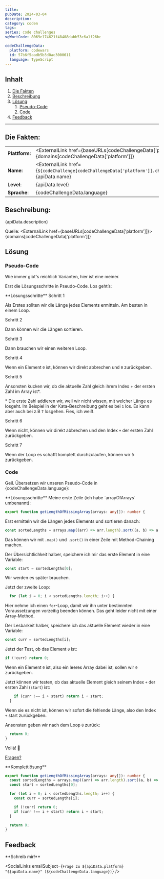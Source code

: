 ```yaml
---
title:
pubDate: 2024-03-04
description:
category: coden
tags:
series: code challenges
vgWortCode: 8069e174621f48408dabb53c6a1f26bc

codeChallengeData:
  platform: codewars
  id: 57b6f5aadb5b3d0ae3000611
  language: TypeScript
---
```


## Inhalt

1. [Die Fakten](#)
1. [Beschreibung](#)
1. [Lösung](#)
   1. [Pseudo-Code](#)
   1. [Code](#)
1. [Feedback](#)

---

## Die Fakten:

|                |                                                                                                                                            |
| -------------- | ------------------------------------------------------------------------------------------------------------------------------------------ |
| **Plattform:** | <ExternalLink href={baseURLs[codeChallengeData['platform']]}>{domains[codeChallengeData['platform']]}</ExternalLink>                       |
| **Name:**      | <ExternalLink href={`${codeChallenge[codeChallengeData['platform']].challenge.url}/${codeChallengeData.id}`}>{apiData.name}</ExternalLink> |
| **Level**:     | {apiData.level}                                                                                                                            |
| **Sprache**:   | {codeChallengeData.language}                                                                                                               |

## Beschreibung:

<FetchedMarkdown>{apiData.description}</FetchedMarkdown>

Quelle: <ExternalLink href={baseURLs[codeChallengeData['platform']]}>{domains[codeChallengeData['platform']]}</ExternalLink>

## Lösung

### Pseudo-Code

Wie immer gibt's reichlich Varianten, hier ist eine meiner.

Erst die Lösungsschritte in Pseudo-Code. Los geht’s:

<Accordion>
**Lösungsschritte**

<Accordion>
Schritt 1

Als Erstes sollten wir die Länge jedes Elements ermitteln. Am besten in einem Loop.

</Accordion>
<Accordion>
Schritt 2

Dann können wir die Längen sortieren.

</Accordion>
<Accordion>
Schritt 3

Dann brauchen wir einen weiteren Loop.

</Accordion>
<Accordion>
Schritt 4

Wenn ein Element `0` ist, können wir direkt abbrechen und `0` zurückgeben.

</Accordion>
<Accordion>
Schritt 5

Ansonsten kucken wir, ob die aktuelle Zahl gleich ihrem Index + der ersten Zahl im Array ist\*.

\* Die erste Zahl addieren wir, weil wir nicht wissen, mit welcher Länge es losgeht. Im Beispiel in der Kata-Beschreibung geht es bei `1` los. Es kann aber auch bei z.B `7` losgehen. Fies, ich weiß.

</Accordion>
<Accordion>
Schritt 6

Wenn nicht, können wir direkt abbrechen und den Index `+` der ersten Zahl zurückgeben.

</Accordion>
<Accordion>
Schritt 7

Wenn der Loop es schafft komplett durchzulaufen, können wir `0` zurückgeben.

</Accordion>
</Accordion>

### Code

Geil. Übersetzen wir unseren Pseudo-Code in {codeChallengeData.language}:

<Accordion>
**Lösungsschritte**

<Accordion>
Meine erste Zeile (ich habe `arrayOfArrays` umbenannt):

```ts
export function getLengthOfMissingArray(arrays: any[]): number {
```

</Accordion>
<Accordion>

Erst ermitteln wir die Längen jedes Elements und sortieren danach:

```ts
const sortedLengths = arrays.map((arr) => arr.length).sort((a, b) => a - b);
```

Das können wir mit <ExternalLink href={docs.array.map}>`.map()`</ExternalLink> und <ExternalLink href={docs.array.sort}>`.sort()`</ExternalLink> in einer Zeile mit Method-Chaining machen.

</Accordion>
<Accordion>

Der Übersichtlichkeit halber, speichere ich mir das erste Element in eine Variable:

```ts
const start = sortedLengths[0];
```

Wir werden es später brauchen.

</Accordion>
<Accordion>

Jetzt der zweite Loop:

```ts
  for (let i = 0; i < sortedLengths.length; i++) {
```

Hier nehme ich einen `for`-Loop, damit wir ihn unter bestimmten Voraussetzungen vorzeitig beenden können. Das geht leider nicht mit einer Array-Method.

</Accordion>
<Accordion>

Der Lesbarkeit halber, speichere ich das aktuelle Element wieder in eine Variable:

```ts
const curr = sortedLengths[i];
```

</Accordion>
<Accordion>

Jetzt der Test, ob das Element `0` ist:

```ts
if (!curr) return 0;
```

Wenn ein Element `0` ist, also ein leeres Array dabei ist, sollen wir `0` zurückgeben.

</Accordion>
<Accordion>

Jetzt können wir testen, ob das aktuelle Element gleich seinem Index `+` der ersten Zahl (`start`) ist:

```ts
    if (curr !== i + start) return i + start;
  }
```

Wenn sie es nicht ist, können wir sofort die fehlende Länge, also den Index `+` start zurückgeben.

</Accordion>
<Accordion>

Ansonsten geben wir nach dem Loop `0` zurück:

```ts
  return 0;
}
```

</Accordion>
<Accordion>

Voilá! 💪

[Fragen?](#feedback)

</Accordion>
</Accordion>

<Accordion>
**Komplettlösung**

```ts
export function getLengthOfMissingArray(arrays: any[]): number {
  const sortedLengths = arrays.map((arr) => arr.length).sort((a, b) => a - b);
  const start = sortedLengths[0];

  for (let i = 0; i < sortedLengths.length; i++) {
    const curr = sortedLengths[i];

    if (!curr) return 0;
    if (curr !== i + start) return i + start;
  }

  return 0;
}
```

</Accordion>

## Feedback

<Accordion>
**Schreib mir!**

<SocialLinks
  emailSubject={`Frage zu ${apiData.platform} "${apiData.name}" (${codeChallengeData.language})`}
/>

</Accordion>
